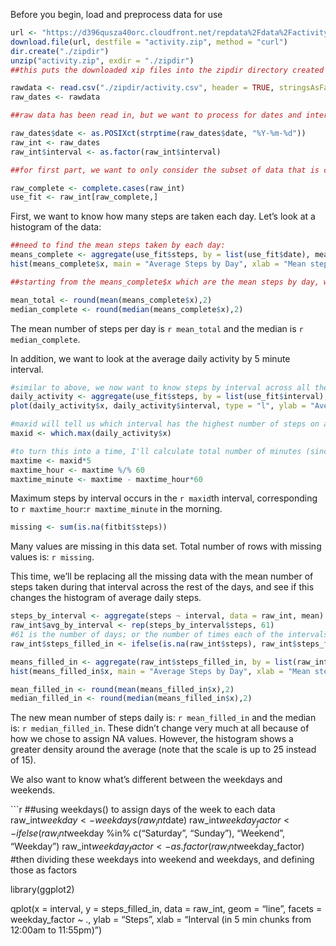 Before you begin, load and preprocess data for use

```r
url <- "https://d396qusza40orc.cloudfront.net/repdata%2Fdata%2Factivity.zip"
download.file(url, destfile = "activity.zip", method = "curl")
dir.create("./zipdir")
unzip("activity.zip", exdir = "./zipdir")
##this puts the downloaded xip files into the zipdir directory created

rawdata <- read.csv("./zipdir/activity.csv", header = TRUE, stringsAsFactors = FALSE)
raw_dates <- rawdata

##raw data has been read in, but we want to process for dates and intervals

raw_dates$date <- as.POSIXct(strptime(raw_dates$date, "%Y-%m-%d"))
raw_int <- raw_dates
raw_int$interval <- as.factor(raw_int$interval)

##for first part, we want to only consider the subset of data that is complete

raw_complete <- complete.cases(raw_int)
use_fit <- raw_int[raw_complete,]
```


First, we want to know how many steps are taken each day. Let's look at a histogram of the data:

```r
##need to find the mean steps taken by each day: 
means_complete <- aggregate(use_fit$steps, by = list(use_fit$date), mean)
hist(means_complete$x, main = "Average Steps by Day", xlab = "Mean steps by day")
```


```r
##starting from the means_complete$x which are the mean steps by day, we will calculate the mean and the median, rounded to 2 decimal places

mean_total <- round(mean(means_complete$x),2)
median_complete <- round(median(means_complete$x),2)
```

The mean number of steps per day is `r mean_total` and the median is `r median_complete`.

In addition, we want to look at the average daily activity by 5 minute interval.

```r
#similar to above, we now want to know steps by interval across all the days.
daily_activity <- aggregate(use_fit$steps, by = list(use_fit$interval), mean)
plot(daily_activity$x, daily_activity$interval, type = "l", ylab = "Average Steps", xlab = "5min interval index from 12:00am to 11:55pm")
```
```r
#maxid will tell us which interval has the highest number of steps on average
maxid <- which.max(daily_activity$x)

#to turn this into a time, I'll calculate total number of minutes (since midnight) by multiplying by 5 [since this is counted in 5 min intervals], and then convert that to hours and minutes
maxtime <- maxid*5
maxtime_hour <- maxtime %/% 60
maxtime_minute <- maxtime - maxtime_hour*60

```
Maximum steps by interval occurs in the `r maxid`th interval, corresponding to `r maxtime_hour`:`r maxtime_minute` in the morning.

```r
missing <- sum(is.na(fitbit$steps))
```

Many values are missing in this data set. Total number of rows with missing values is: `r missing`.

This time, we'll be replacing all the missing data with the mean number of steps taken during that interval across the rest of the days, and see if this changes the histogram of average daily steps.

```r
steps_by_interval <- aggregate(steps ~ interval, data = raw_int, mean)
raw_int$avg_by_interval <- rep(steps_by_interval$steps, 61)
#61 is the number of days; or the number of times each of the intervals repeats
raw_int$steps_filled_in <- ifelse(is.na(raw_int$steps), raw_int$steps_filled_in <- raw_int$avg_by_interval, raw_int$steps_filled_in <- raw_int$steps)

means_filled_in <- aggregate(raw_int$steps_filled_in, by = list(raw_int$date), mean)
hist(means_filled_in$x, main = "Average Steps by Day", xlab = "Mean steps by day")

mean_filled_in <- round(mean(means_filled_in$x),2)
median_filled_in <- round(median(means_filled_in$x),2)
```

The new mean number of steps daily is: `r mean_filled_in` and the median is: `r median_filled_in`. These didn't change very much at all because of how we chose to assign NA values. However, the histogram shows a greater density around the average (note that the scale is up to 25 instead of 15).

We also want to know what's different between the weekdays and weekends.

```r
##using weekdays() to assign days of the week to each data
raw_int$weekday <- weekdays(raw_int$date)
raw_int$weekday_factor <- ifelse(raw_int$weekday %in% c("Saturday", "Sunday"), "Weekend", "Weekday")
raw_int$weekday_factor <- as.factor(raw_int$weekday_factor)
#then dividing these weekdays into weekend and weekdays, and defining those as factors

library(ggplot2)

qplot(x = interval, y = steps_filled_in, data = raw_int, geom = "line", facets = weekday_factor ~ ., ylab = "Steps", xlab = "Interval (in 5 min chunks from 12:00am to 11:55pm)")
